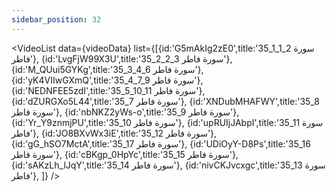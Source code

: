 ```yaml
---
sidebar_position: 32
---
```


<VideoList data={videoData} list={[{id:'G5mAkIg2zE0',title:'35_1_1_2 سورة فاطر'},
{id:'LvgFjW99X3U',title:'35_2_2_3 سورة فاطر'},
{id:'M_QUui5GYKg',title:'35_3_4_6 سورة فاطر'},
{id:'yK4VIIwGXmQ',title:'35_4_7_9 سورة فاطر'},
{id:'NEDNFEE5zdI',title:'35_5_10_11 سورة فاطر'},
{id:'dZURGXo5L44',title:'35_7 سورة فاطر'},
{id:'XNDubMHAFWY',title:'35_8 سورة فاطر'},
{id:'nbNKZ2yWs-o',title:'35_9 سورة فاطر'},
{id:'Yr_Y9znmjPU',title:'35_10 سورة فاطر'},
{id:'upRUIjJAbpI',title:'35_11 سورة فاطر'},
{id:'JO8BXvWx3iE',title:'35_12 سورة فاطر'},
{id:'gG_hSO7MctA',title:'35_17 سورة فاطر'},
{id:'UDiOyY-D8Ps',title:'35_16 سورة فاطر'},
{id:'cBKgp_0HpYc',title:'35_15 سورة فاطر'},
{id:'sAKzLh_lJqY',title:'35_14 سورة فاطر'},
{id:'nivCKJvcxgc',title:'35_13 سورة فاطر'},
]}
/>
